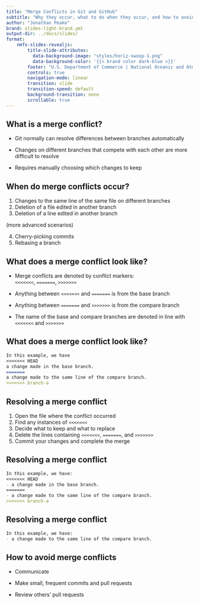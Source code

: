 ```yaml
---
title: "Merge Conflicts in Git and GitHub"
subtitle: "Why they occur, what to do when they occur, and how to avoid them"
author: "Jonathan Peake"
brand: slides-light-brand.yml
output-dir: ../docs/slides/
format: 
    nmfs-slides-revealjs: 
        title-slide-attributes:
          data-background-image: "styles/horiz-swoop-1.png"
          data-background-color: '{{< brand color dark-blue >}}'
        footer: "U.S. Department of Commerce | National Oceanic and Atmospheric Administration | National Marine Fisheries Service"
        controls: true
        navigation-mode: linear
        transition: slide
        transition-speed: default
        background-transition: none
        scrollable: true
---
```


## What is a merge conflict?

-   Git normally can resolve differences between branches automatically

-   Changes on different branches that compete with each other are more difficult to resolve

-   Requires manually choosing which changes to keep

## When do merge conflicts occur?

1.  Changes to the same line of the same file on different branches
2.  Deletion of a file edited in another branch
3.  Deletion of a line edited in another branch

(more advanced scenarios)

4.  Cherry-picking commits
5.  Rebasing a branch

## What does a merge conflict look like? {auto-animate="true"}

-   Merge conflicts are denoted by conflict markers: `<<<<<<<`, `=======`, `>>>>>>>`

-   Anything between `<<<<<<<` and `=======` is from the base branch

-   Anything between `=======` and `>>>>>>>` is from the compare branch

-   The name of the base and compare branches are denoted in line with `<<<<<<<` and `>>>>>>>`

## What does a merge conflict look like? {auto-animate="true"}

``` md
In this example, we have  
<<<<<<< HEAD 
a change made in the base branch.
======= 
a change made to the same line of the compare branch.
>>>>>>> branch-a
```

## Resolving a merge conflict {auto-animate="true"}

1.  Open the file where the conflict occurred
2.  Find any instances of `<<<<<<<`
3.  Decide what to keep and what to replace
4.  Delete the lines containing `<<<<<<<`, `=======`, and `>>>>>>>`
5.  Commit your changes and complete the merge

## Resolving a merge conflict {auto-animate="true"}

``` md
In this example, we have:  
<<<<<<< HEAD 
- a change made in the base branch.
======= 
- a change made to the same line of the compare branch.
>>>>>>> branch-a
```

## Resolving a merge conflict {auto-animate="true"}

``` md
In this example, we have:
- a change made to the same line of the compare branch.
```

## How to avoid merge conflicts

-   Communicate

-   Make small, frequent commits and pull requests

-   Review others' pull requests